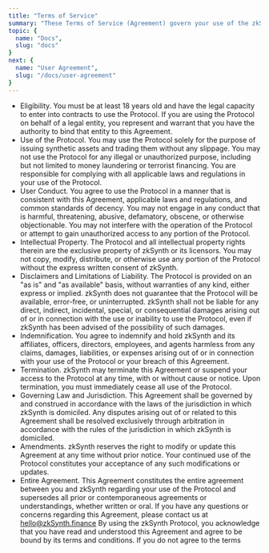 ```yaml
---
title: "Terms of Service"
summary: "These Terms of Service (Agreement) govern your use of the zkSynth Protocol (Protocol). By accessing or using the Protocol, you agree to be bound by this Agreement."
topic: {
  name: "Docs",
  slug: "docs"
}
next: {
  name: "User Agreement",
  slug: "/docs/user-agreement"   
}
---
```

- Eligibility. You must be at least 18 years old and have the legal capacity to enter into contracts to use the Protocol. If you are using the Protocol on behalf of a legal entity, you represent and warrant that you have the authority to bind that entity to this Agreement.
- Use of the Protocol. You may use the Protocol solely for the purpose of issuing synthetic assets and trading them without any slippage. You may not use the Protocol for any illegal or unauthorized purpose, including but not limited to money laundering or terrorist financing. You are responsible for complying with all applicable laws and regulations in your use of the Protocol.
- User Conduct. You agree to use the Protocol in a manner that is consistent with this Agreement, applicable laws and regulations, and common standards of decency. You may not engage in any conduct that is harmful, threatening, abusive, defamatory, obscene, or otherwise objectionable. You may not interfere with the operation of the Protocol or attempt to gain unauthorized access to any portion of the Protocol.
- Intellectual Property. The Protocol and all intellectual property rights therein are the exclusive property of zkSynth or its licensors. You may not copy, modify, distribute, or otherwise use any portion of the Protocol without the express written consent of zkSynth.
- Disclaimers and Limitations of Liability. The Protocol is provided on an "as is" and "as available" basis, without warranties of any kind, either express or implied. zkSynth does not guarantee that the Protocol will be available, error-free, or uninterrupted. zkSynth shall not be liable for any direct, indirect, incidental, special, or consequential damages arising out of or in connection with the use or inability to use the Protocol, even if zkSynth has been advised of the possibility of such damages.
- Indemnification. You agree to indemnify and hold zkSynth and its affiliates, officers, directors, employees, and agents harmless from any claims, damages, liabilities, or expenses arising out of or in connection with your use of the Protocol or your breach of this Agreement.
- Termination. zkSynth may terminate this Agreement or suspend your access to the Protocol at any time, with or without cause or notice. Upon termination, you must immediately cease all use of the Protocol.
- Governing Law and Jurisdiction. This Agreement shall be governed by and construed in accordance with the laws of the jurisdiction in which zkSynth is domiciled. Any disputes arising out of or related to this Agreement shall be resolved exclusively through arbitration in accordance with the rules of the jurisdiction in which zkSynth is domiciled.
- Amendments. zkSynth reserves the right to modify or update this Agreement at any time without prior notice. Your continued use of the Protocol constitutes your acceptance of any such modifications or updates.
- Entire Agreement. This Agreement constitutes the entire agreement between you and zkSynth regarding your use of the Protocol and supersedes all prior or contemporaneous agreements or understandings, whether written or oral.
If you have any questions or concerns regarding this Agreement, please contact us at hello@zkSynth.finance
By using the zkSynth Protocol, you acknowledge that you have read and understood this Agreement and agree to be bound by its terms and conditions. If you do not agree to the terms